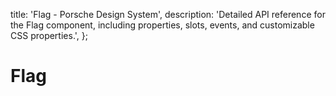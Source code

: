
  title: 'Flag - Porsche Design System',
  description:
    'Detailed API reference for the Flag component, including properties, slots, events, and customizable CSS properties.',
};

# Flag <ComponentStatus tagName="p-flag"></ComponentStatus>

<ComponentApi tagName="p-flag" />
